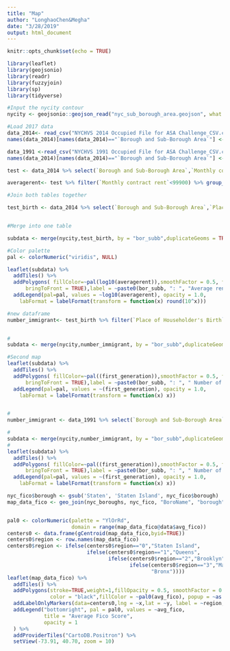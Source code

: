 ```yaml
---
title: "Map"
author: "LonghaoChen&Megha"
date: "3/28/2019"
output: html_document
---
```


```r
knitr::opts_chunk$set(echo = TRUE)
```


```r
library(leaflet)
library(geojsonio)
library(readr)
library(fuzzyjoin)
library(sp)
library(tidyverse)
```


```r
#Input the nycity contour 
nycity <- geojsonio::geojson_read("nyc_sub_borough_area.geojson", what = "sp")

#Load 2017 data
data_2014<- read_csv("NYCHVS 2014 Occupied File for ASA Challenge_CSV.csv", skip = 1)
names(data_2014)[names(data_2014)=="`Borough and Sub-Borough Area`"] <- "bor_subb"

data_1991 <-read_csv("NYCHVS 1991 Occupied File for ASA Challenge_CSV.csv", skip = 1)
names(data_2014)[names(data_2014)=="`Borough and Sub-Borough Area`"] <- "bor_subb"

test <- data_2014 %>% select(`Borough and Sub-Borough Area`,`Monthly contract rent`) %>% rename(bor_subb=`Borough and Sub-Borough Area`)

averagerent<- test %>% filter(`Monthly contract rent`<99900) %>% group_by(bor_subb) %>% mutate(averagerent = mean(`Monthly contract rent`),medianrent=median(`Monthly contract rent`)) %>% distinct(bor_subb, .keep_all = TRUE)

#Join both tables together

test_birth <- data_2014 %>% select(`Borough and Sub-Borough Area`,`Place of Householder's Birth`) %>% rename(bor_subb=`Borough and Sub-Borough Area`)


#Merge into one table

subdata <- merge(nycity,test_birth, by = "bor_subb",duplicateGeoms = TRUE) 

#Color palette
pal <- colorNumeric("viridis", NULL)

leaflet(subdata) %>%
  addTiles() %>%
  addPolygons( fillColor=~pal(log10(averagerent)),smoothFactor = 0.5, fillOpacity = 1,weight=1,highlightOptions = highlightOptions(color = "white", weight = 2.5,
      bringToFront = TRUE),label = ~paste0(bor_subb, ": ", "Average rent  ",formatC(averagerent, big.mark = ","),"  Median rent  ", formatC(medianrent,big.mark = ","))) %>%
  addLegend(pal=pal, values = ~log10(averagerent), opacity = 1.0,
    labFormat = labelFormat(transform = function(x) round(10^x)))

#new dataframe
number_immigrant<- test_birth %>% filter(`Place of Householder's Birth` != 7 &`Place of Householder's Birth` != 9&`Place of Householder's Birth` != 98) %>% group_by(bor_subb) %>% summarize(first_generation = n()) 


#
subdata <- merge(nycity,number_immigrant, by = "bor_subb",duplicateGeoms = TRUE) 

#Second map
leaflet(subdata) %>%
  addTiles() %>%
  addPolygons( fillColor=~pal((first_generation)),smoothFactor = 0.5, fillOpacity = 1,weight=1,highlightOptions = highlightOptions(color = "white", weight = 2.5,
      bringToFront = TRUE),label = ~paste0(bor_subb, ": ", " Number of first generation immigrants ",formatC(first_generation))) %>%
  addLegend(pal=pal, values = ~(first_generation), opacity = 1.0,
    labFormat = labelFormat(transform = function(x) x))


#
number_immigrant <- data_1991 %>% select(`Borough and Sub-Borough Area`,`Place of Householder's Birth`) %>% rename(bor_subb=`Borough and Sub-Borough Area`) %>% filter(`Place of Householder's Birth` != 10 &`Place of Householder's Birth` != 98) %>% group_by(bor_subb) %>% summarize(first_generation = n()) 

#
subdata <- merge(nycity,number_immigrant, by = "bor_subb",duplicateGeoms = TRUE) 
#
leaflet(subdata) %>%
  addTiles() %>%
  addPolygons( fillColor=~pal((first_generation)),smoothFactor = 0.5, fillOpacity = 1,weight=1,highlightOptions = highlightOptions(color = "white", weight = 2.5,
      bringToFront = TRUE),label = ~paste0(bor_subb, ": ", " Number of first generation immigrants ",formatC(first_generation))) %>%
  addLegend(pal=pal, values = ~(first_generation), opacity = 1.0,
    labFormat = labelFormat(transform = function(x) x))
```



```r



nyc_fico$borough <- gsub('Staten', 'Staten Island', nyc_fico$borough) 
map_data_fico <- geo_join(nyc_boroughs, nyc_fico, "BoroName", "borough",how="inner") 


pal0 <- colorNumeric(palette = "YlOrRd", 
                     domain = range(map_data_fico@data$avg_fico)) 
centers0 <- data.frame(gCentroid(map_data_fico,byid=TRUE)) 
centers0$region <- row.names(map_data_fico) 
centers0$region <- ifelse(centers0$region=="0","Staten Island", 
                          ifelse(centers0$region=="1","Queens", 
                                 ifelse(centers0$region=="2","Brooklyn", 
                                        ifelse(centers0$region=="3","Manhattan", 
                                               "Bronx")))) 
leaflet(map_data_fico) %>% 
  addTiles() %>%  
  addPolygons(stroke=TRUE,weight=1,fillOpacity = 0.5, smoothFactor = 0.5, 
              color = "black",fillColor = ~pal0(avg_fico), popup = ~as.character(avg_fico)) %>% 
  addLabelOnlyMarkers(data=centers0,lng = ~x,lat = ~y, label = ~region,labelOptions = labelOptions(noHide = TRUE, direction = 'top', textOnly = TRUE)) %>% 
  addLegend("bottomright", pal = pal0, values = ~avg_fico, 
            title = "Average Fico Score", 
            opacity = 1 
  ) %>% 
  addProviderTiles("CartoDB.Positron") %>% 
  setView(-73.91, 40.70, zoom = 10)
```

